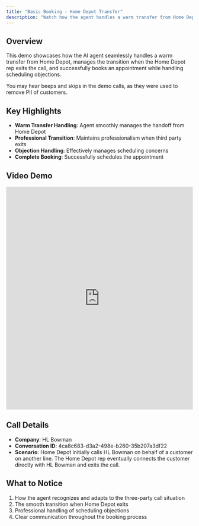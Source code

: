 ```yaml
---
title: "Basic Booking - Home Depot Transfer"
description: "Watch how the agent handles a warm transfer from Home Depot and books an appointment"
---
```


## Overview

This demo showcases how the AI agent seamlessly handles a warm transfer from Home Depot, manages the transition when the Home Depot rep exits the call, and successfully books an appointment while handling scheduling objections.

<Note>
  You may hear beeps and skips in the demo calls, as they were used to remove
  PII of customers.
</Note>

## Key Highlights

- **Warm Transfer Handling**: Agent smoothly manages the handoff from Home Depot
- **Professional Transition**: Maintains professionalism when third party exits
- **Objection Handling**: Effectively manages scheduling concerns
- **Complete Booking**: Successfully schedules the appointment

## Video Demo

<iframe
  src="https://share.descript.com/embed/9U5FoKBOf4g"
  width="100%"
  height="600"
  frameBorder="0"
  allowFullScreen
  className="rounded-xl"
></iframe>

## Call Details

- **Company**: HL Bowman
- **Conversation ID**: 4ca8c683-d3a2-498e-b260-35b207a3df22
- **Scenario**: Home Depot initially calls HL Bowman on behalf of a customer on another line. The Home Depot rep eventually connects the customer directly with HL Bowman and exits the call.

## What to Notice

1. How the agent recognizes and adapts to the three-party call situation
2. The smooth transition when Home Depot exits
3. Professional handling of scheduling objections
4. Clear communication throughout the booking process
